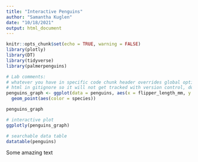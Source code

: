 ```yaml
---
title: "Interactive Penguins"
author: "Samantha Kuglen"
date: "10/18/2021"
output: html_document
---
```


```r
knitr::opts_chunk$set(echo = TRUE, warning = FALSE)
library(plotly)
library(DT)
library(tidyverse)
library(palmerpenguins)
```

```r
# Lab comments:
# whatever you have in specific code chunk header overrides global options
# html in gitignore so it will not get tracked with version control, doesn't matter because code exists in Rmd and is reproducible 
penguins_graph <- ggplot(data = penguins, aes(x = flipper_length_mm, y = body_mass_g)) +
  geom_point(aes(color = species))

penguins_graph
```

```r
# interactive plot
ggplotly(penguins_graph) 
```

```r
# searchable data table
datatable(penguins)
```

Some amazing text
